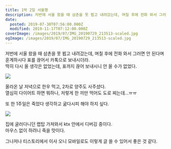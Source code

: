 ```yaml
---
title: 1박 2일 서울행
description: 저번에 서울 왔을 때 삼촌을 못 뵙고 내려갔는데, 며칠 후에 전화 와서 그러면 안 된다며 훈계하시다 표를 끊어서 카톡으로 보내시더라.딱히 다시 올 생각은 없었는데, 표까지 끊어 보내시니 안 올 수가 없었다. 올라온 날 저녁으로 한우 먹고, 2차로 양주도 사주셨다.열심히 다이어트 하면 뭐하나, 저렇게 한 끼만 먹어도 도로 찌는데...ㅠㅠ 또 한 1주일은 죽었다 생각하고 굶다시피 해야 하지 싶다. 집에 굴러다니던 랩탑 가져와서
date:
  posted: 2019-07-30T07:56:00.000Z
  modified: 2019-11-17T07:12:00.000Z
coverImage: /images/2019/07/IMG_20190729_213513-scaled.jpg
ogImage: /images/2019/07/IMG_20190729_213513-scaled.jpg
---
```


저번에 서울 왔을 때 삼촌을 못 뵙고 내려갔는데, 며칠 후에 전화 와서 그러면 안 된다며 훈계하시다 표를 끊어서 카톡으로 보내시더라.  
딱히 다시 올 생각은 없었는데, 표까지 끊어 보내시니 안 올 수가 없었다.

![](/images/2019/07/IMG_20190729_213513.jpg)

올라온 날 저녁으로 한우 먹고, 2차로 양주도 사주셨다.  
열심히 다이어트 하면 뭐하나, 저렇게 한 끼만 먹어도 도로 찌는데...ㅠㅠ

또 한 1주일은 죽었다 생각하고 굶다시피 해야 하지 싶다.

![](/images/2019/07/IMG_20190730_164238.jpg)

집에 굴러다니던 랩탑 가져와서 ktx 안에서 디버깅 중이다.  
마우스 없이 하려니 죽을 맛이다.

그나저나 티스토리에서 이사 오니 모바일로도 이렇게 글 쓸 수 있어서 좋은 것 같다.